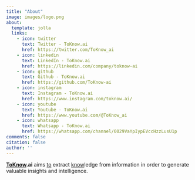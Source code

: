 ```yaml
---
title: "About"
image: images/logo.png
about:
  template: jolla
  links:
    - icon: twitter
      text: Twitter - ToKnow.ai
      href: https://twitter.com/ToKnow_ai
    - icon: linkedin
      text: LinkedIn - ToKnow.ai
      href: https://linkedin.com/company/toknow-ai
    - icon: github
      text: Github - ToKnow.ai
      href: https://github.com/ToKnow-ai
    - icon: instagram
      text: Instagram - ToKnow.ai
      href: https://www.instagram.com/toknow.ai/
    - icon: youtube
      text: Youtube - ToKnow.ai
      href: https://www.youtube.com/@ToKnow_ai
    - icon: whatsapp
      text: Whatsapp - ToKnow.ai
      href: https://whatsapp.com/channel/0029VaYpIypEVccHzzLusU1p
comments: false
citation: false
author: ''
---
```


<b><u>ToKnow</u>.ai</b> aims <u>to</u> extract <u>know</u>ledge from information in order to generate valuable insights and intelligence.
